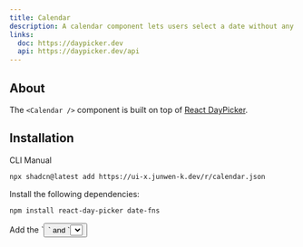 ```yaml
---
title: Calendar
description: A calendar component lets users select a date without any input or popper / modal.
links:
  doc: https://daypicker.dev
  api: https://daypicker.dev/api
---
```


<ComponentPreview
  name="calendar-demo"
  title="Calendar"
  description="A calendar showing the current date."
/>

## About

The `<Calendar />` component is built on top of [React DayPicker](https://daypicker.dev).

## Installation

<Tabs defaultValue="cli">

<TabsList>
  <TabsTrigger value="cli">CLI</TabsTrigger>
  <TabsTrigger value="manual">Manual</TabsTrigger>
</TabsList>
<TabsContent value="cli">

```bash
npx shadcn@latest add https://ui-x.junwen-k.dev/r/calendar.json
```

</TabsContent>

<TabsContent value="manual">

<Steps>

<Step>Install the following dependencies:</Step>

```bash
npm install react-day-picker date-fns
```

<Step>
  Add the `<Button />` and `<Select />` component to your project.
</Step>

The `<Calendar />` component uses the `<Button />` and `<Select />` component. Make sure you have it installed in your project.

See installation instructions for the [Button](/docs/components/button#installation), and the [Select](/docs/components/select#installation) components.

<Step>Copy and paste the following code into your project.</Step>

<ComponentSource name="calendar" />

<Step>Update the import paths to match your project setup.</Step>

</Steps>

</TabsContent>

</Tabs>

## Usage

```tsx
import { Calendar } from "@/components/ui/calendar";
```

```tsx
const [date, setDate] = React.useState<Date | undefined>(new Date());

return (
  <Calendar
    mode="single"
    selected={date}
    onSelect={setDate}
    className="rounded-md border"
  />
);
```

See the [React DayPicker](https://react-day-picker.js.org) documentation for more information.

## Date Picker

For a complete Date Picker component with date input functionality, you can use the `<DatePicker>` component directly. See the [Date Picker](/docs/components/date-picker) page for more information.

## Examples

### Multiple

<ComponentPreview name="calendar-multiple" />

### Dropdown Layout

<ComponentPreview name="calendar-dropdown-layout" />

### Form

<ComponentPreview name="calendar-form" />
